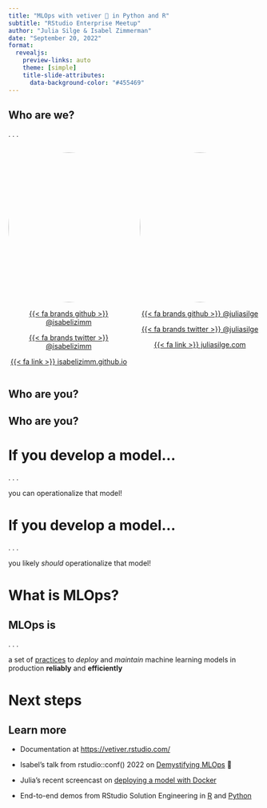 ```yaml
---
title: "MLOps with vetiver 🏺 in Python and R"
subtitle: "RStudio Enterprise Meetup"
author: "Julia Silge & Isabel Zimmerman"
date: "September 20, 2022"
format:
  revealjs: 
    preview-links: auto
    theme: [simple]
    title-slide-attributes:
      data-background-color: "#455469"
---
```


## Who are we?

. . .

::: columns
::: {.column width="50%"}
<center>

<img src="https://github.com/isabelizimm.png" style="border-radius: 50%;" width="300px"/>

[{{< fa brands github >}} \@isabelizimm](https://github.com/isabelizimm)

[{{< fa brands twitter >}} \@isabelizimm](https://twitter.com/isabelizimm)

[{{< fa link >}} isabelizimm.github.io](https://isabelizimm.github.io/)

</center>
:::

::: {.column width="50%"}
<center>

<img src="https://github.com/juliasilge.png" style="border-radius: 50%;" width="300px"/>

[{{< fa brands github >}} \@juliasilge](https://github.com/juliasilge)

[{{< fa brands twitter >}} \@juliasilge](https://twitter.com/juliasilge)

[{{< fa link >}} juliasilge.com](https://juliasilge.com/)

</center>
:::
:::

## Who are you?

## Who are you?  {background-image="https://media.giphy.com/media/UoYqxidgzAGygqo1Q2/giphy.gif" background-size="50%"}

# If you develop a model...

. . .

you can operationalize that model!

# If you develop a model...

. . .

you likely _should_ operationalize that model!


# What is MLOps?

## MLOps is

. . .

a set of <u>practices</u> to *deploy* and *maintain* machine learning models in production **reliably** and **efficiently**

## 

##  {background-image="https://media.giphy.com/media/2tM7vca4Dqk4mGKyl5/giphy.gif" background-size="70%"}

##  {background-image="https://media.giphy.com/media/3ohs4CFLK53EJYWJPy/giphy.gif" background-size="70%"}

##  {background-image="https://media.giphy.com/media/xThtalGAc8K7LzEThS/giphy.gif" background-size="70%"}

# Next steps

## Learn more

::: incremental

-   Documentation at <https://vetiver.rstudio.com/>

-   Isabel's talk from rstudio::conf() 2022 on [Demystifying MLOps](https://www.rstudio.com/conference/2022/talks/demystifying-mlops/) 🍪

-   Julia's recent screencast on [deploying a model with Docker](https://youtu.be/5s7fI4cl2C8)

-   End-to-end demos from RStudio Solution Engineering in [R](https://github.com/sol-eng/bike_predict) and [Python](https://github.com/sol-eng/bike_predict_python)

:::
